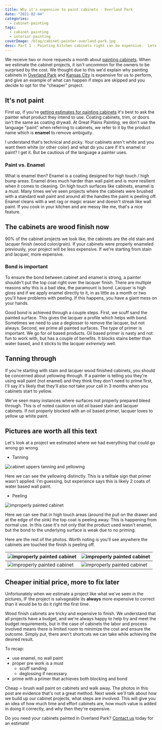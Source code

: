 ```yaml
---
title: Why it's expensive to paint cabinets - Overland Park
date: "2021-02-04"
categories:
  - cabinet-painting
tags:
  - cabinet-painting
  - interior-painting
coverImage: /blog/cabinet-painter-overland-park.jpg
desc: Part 1 - Painting kitchen cabinets right can be expensive.  Lets look at what goes into a cabinet painting project that will last you for many years
---
```


We receive two or more requests a month about [painting cabinets](https://www.greatplainspaintingkc.com/cabinet-painting-kansas-city/). When we estimate the cabinet projects, it isn't uncommon for the owners to be surprised by the cost. We thought due to this we'd explain why painting cabinets in [Overland Park](https://www.greatplainspaintingkc.com/service-area/painters-overland-park-ks/) and [Kansas City](https://www.greatplainspaintingkc.com/) is expensive for us to perform, and give an example of what can happen if steps are skipped and you decide to opt for the "cheaper" project.

## It's not paint

First up, if you're [getting estimates for painting cabinets](https://greatplainspaintingkc.com/cabinet-painting-kansas-city/) it's best to ask the painter what product they intend to use. Coating cabinets, trim, or doors isn't the same as coating drywall. At Great Plains Painting, we don't use the language "paint" when referring to cabinets, we refer to it by the product name which is **enamel** to remove ambiguity.

I understand that's technical and picky. Your cabinets aren't white and you want them white (or other color) and what do you care if it's enamel or paint? I get it. But be cautious of the language a painter uses.

### Paint vs. Enamel

What is enamel then? Enamel is a coating designed for high touch / high bump areas. Enamel dries much harder than wall paint and is more resilient when it comes to cleaning. On high touch surfaces like cabinets, enamel is a must. Many times we've seen projects where the cabinets were brushed with a standard wall paint and around all the handles the paint is peeling off. Enamel cleans with a wet rag or magic eraser and doesn't streak like wall paint. If you cook in your kitchen and are messy like me, that's a nice feature.

## The cabinets are wood finish now

90% of the cabinet projects we look like, the cabinets are the old stain and lacquer finish (wood color/grain). If your cabinets were properly enameled previously, your project will be less expensive. If we're starting from stain and lacquer, more expensive.

### Bond is important

To ensure the bond between cabinet and enamel is strong, a painter shouldn't put the top coat right over the lacquer finish. There are multiple reasons why this is a bad idea, the paramount is bond. Lacquer is high gloss and if we apply enamel directly to it, in as little as a month or two you'll have problems with peeling. If this happens, you have a giant mess on your hands.

Good bond is achieved through a couple steps. First, we scuff sand the painted surface. This gives the lacquer a profile which helps with bond. Sometimes we need to use a deglosser to remove the lacquer, but not always. Second, we prime all painted surfaces. The type of primer is important. We go for oil based products. Oil based primer is nasty and not fun to work with, but has a couple of benefits. It blocks stains better than water based, and it sticks to the lacquer _extremely_ well.

## Tanning through

If you're starting with stain and lacquer wood finished cabinets, you should be concerned about yellowing through. If a painter is telling you they're using wall paint (not enamel) and they think they don't need to prime first, I'll say it's likely that they'll also not take your call in 3 months when you cabinets start to yellow.

We've seen many instances where surfaces not properly prepared bleed through. This is of noted caution on old oil based stain and lacquer cabinets. If not properly blocked with an oil based primer, lacquer loves to yellow up white paint.

## Pictures are worth all this text

Let's look at a project we estimated where we had everything that could go wrong go wrong.

- Tanning

![cabinet uppers tanning and yellowing](/blog/images/2-Mar-16-2020-01_34pm-uUBb.jpg)

Here we can see the yellowing distinctly. This is a telltale sign that primer wasn't applied. I'm guessing, but experience says this is likely 2 coats of water based wall paint.

- Peeling

![improperly painted cabinet](/blog/images/5-Mar-16-2020-01_35pm-FrbW.jpg)

Here we can see that in high touch areas (around the pull on the drawer and at the edge of the sink) the top coat is peeling away. This is happening from normal use. In this case it's not only that the product used wasn't enamel, but the bond to the underlying surface is weak due to no priming.

Here are the rest of the photos. Worth noting is you'll see anywhere the cabinets are touched the finish is peeling off.

| ![improperly painted cabinet](/blog/images/4-Mar-16-2020-01_34pm-ADc7.jpg) | ![improperly painted cabinet](/blog/images/3-Mar-16-2020-01_34pm-j94P.jpg) |
| -------------------------------------------------------------------------- | -------------------------------------------------------------------------- |
| ![improperly painted cabinet](/blog/images/1-Mar-16-2020-01_34pm-34ho.jpg) | ![improperly painted cabinet](/blog/images/6-Mar-16-2020-01_35pm-epNz.jpg) |

## Cheaper initial price, more to fix later

Unfortunately when we estimate a project like what we've seen in the pictures, IF the project is salvageable its **always** more expensive to correct than it would be to do it right the first time.

Wood finish cabinets are tricky and expensive to finish. We understand that all projects have a budget, and we're always happy to help try and meet the budget requirements, but in the case of cabinets the labor and process involved means there is limited room to minimize the cost and ensure the outcome. Simply put, there aren't shortcuts we can take while achieving the desired result.

To recap:

- use enamel, no wall paint
- proper pre work is a must
  - scuff sanding
  - deglossing if necessary
- prime with a primer that achieves both blocking and bond

Cheap = brush wall paint on cabinets and walk away. The photos in this post are evidence that's not a great method. Next week we'll talk about how we build up our cabinet projects, what steps are involved. This will give you an idea of how much time and effort cabinets are, how much value is added in doing it correctly, and why then they're expensive.

Do you need your cabinets painted in Overland Park? [Contact us](https://greatplainspaintingkc.com/contact/) today for an estimate!
